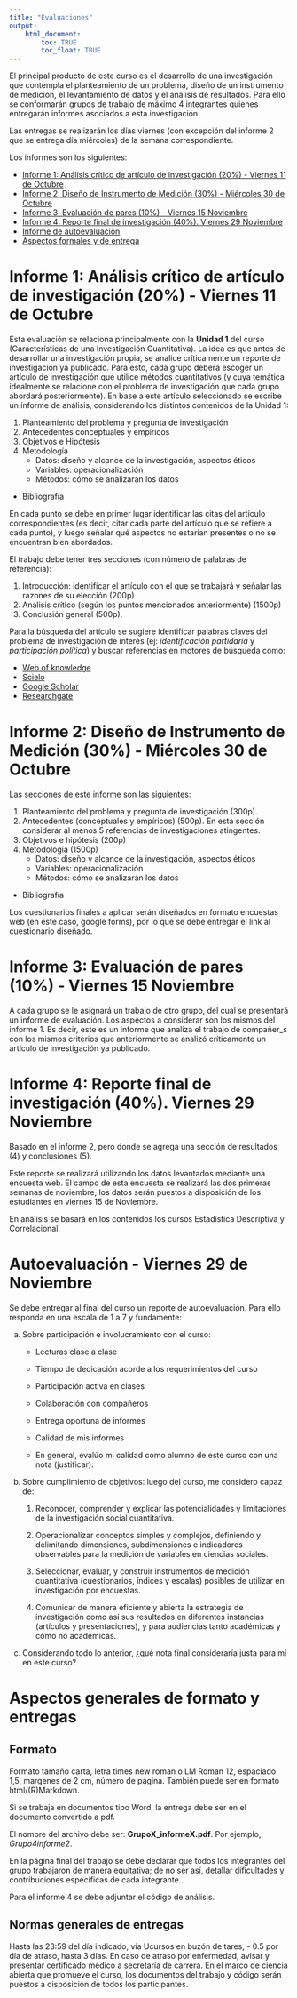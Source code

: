 ```yaml
---
title: "Evaluaciones"
output:
    html_document:
        toc: TRUE
        toc_float: TRUE
---
```


El principal producto de este curso es el desarrollo de una investigación que contempla el planteamiento de un problema, diseño de un instrumento de medición, el levantamiento de datos y el análisis de resultados. Para ello se conformarán grupos de trabajo de máximo 4 integrantes quienes entregarán informes asociados a esta investigación.

Las entregas se realizarán los días viernes (con excepción del informe 2 que se entrega día miércoles) de la semana correspondiente.

Los informes son los siguientes:

- [Informe 1: Análisis crítico de artículo de investigación (20%) - Viernes 11 de Octubre](#inf1)
- [Informe 2: Diseño de Instrumento de Medición (30%) - Miércoles 30 de Octubre](#inf2)
- [Informe 3: Evaluación de pares (10%) - Viernes 15 Noviembre](#inf3)
- [Informe 4: Reporte final de investigación (40%).  Viernes 29 Noviembre](#inf4)
- [Informe de autoevaluación](#inf5)
- [Aspectos formales y de entrega](#asp)

# Informe 1: Análisis crítico de artículo de investigación (20%) - Viernes 11 de Octubre {#inf1}

Esta evaluación se relaciona principalmente con la **Unidad 1** del curso (Características de una Investigación Cuantitativa). La idea es que antes de desarrollar una investigación propia, se analice críticamente un reporte de investigación ya publicado. Para esto, cada grupo deberá escoger un artículo de investigación que utilice métodos cuantitativos (y cuya temática idealmente se relacione con el problema de investigación que cada grupo abordará posteriormente). En base a este artículo seleccionado se escribe un informe de análisis, considerando los distintos contenidos de la Unidad 1:

1. Planteamiento del problema y pregunta de investigación
2. Antecedentes conceptuales y empíricos
3. Objetivos e Hipótesis
4. Metodología
    - Datos: diseño y alcance de la investigación, aspectos éticos
    - Variables: operacionalización
    - Métodos: cómo se analizarán los datos
- Bibliografía

En cada punto se debe en primer lugar identificar las citas del artículo correspondientes (es decir, citar cada parte del artículo que se refiere a cada punto), y luego señalar qué aspectos no estarían presentes o no se encuentran bien abordados.

El trabajo debe tener tres secciones (con número de palabras de referencia):

1. Introducción: identificar el artículo con el que se trabajará y señalar las razones de su elección (200p)
2. Análisis crítico (según los puntos mencionados anteriormente) (1500p)
3. Conclusión general (500p).

Para la búsqueda del artículo se sugiere identificar palabras claves del problema de investigación de interés (ej: _identificación partidaria_ y _participación política_) y buscar referencias en motores de búsqueda como:

- [Web of knowledge](http://apps.webofknowledge.com)
- [Scielo](https://www.scielo.org)
- [Google Scholar](https://scholar.google.cl/)
- [Researchgate](https://www.researchgate.net/)

# Informe 2: Diseño de Instrumento de Medición (30%) - Miércoles 30 de Octubre {#inf2}

Las secciones de este informe son las siguientes:

1. Planteamiento del problema y pregunta de investigación (300p).
2. Antecedentes (conceptuales y empíricos) (500p). En esta sección considerar al menos 5 referencias de investigaciones atingentes.
3. Objetivos e hipótesis (200p)
4. Metodología (1500p)
    - Datos: diseño y alcance de la investigación, aspectos éticos
    - Variables: operacionalización
    - Métodos: cómo se analizarán los datos
- Bibliografía

Los cuestionarios finales a aplicar serán diseñados en formato encuestas web (en este caso, google forms), por lo que se debe entregar el link al cuestionario diseñado.


# Informe 3: Evaluación de pares (10%) - Viernes 15 Noviembre {#inf3}

A cada grupo se le asignará un trabajo de otro grupo, del cual se presentará un informe de evaluación. Los aspectos a considerar son los mismos del informe 1. Es decir, este es un informe que analiza el trabajo de compañer_s con los mismos criterios que anteriormente se analizó críticamente un artículo de investigación ya publicado.

# Informe 4: Reporte final de investigación (40%).  Viernes 29 Noviembre {#inf4}

Basado en el informe 2, pero donde se agrega una sección de resultados (4) y conclusiones (5).


Este reporte se realizará utilizando los datos levantados mediante una encuesta web. El campo de esta encuesta se realizará las dos primeras semanas de noviembre, los datos serán puestos a disposición de los estudiantes en viernes 15 de Noviembre.

En análisis se basará en los contenidos los cursos Estadística Descriptiva y Correlacional.


# Autoevaluación - Viernes 29 de Noviembre {#inf5}

Se debe entregar al final del curso un reporte de autoevaluación. Para ello responda en una escala de 1 a 7 y fundamente:

a) Sobre participación e involucramiento con el curso:

    -   Lecturas clase a clase

    -   Tiempo de dedicación acorde a los requerimientos del curso

    -   Participación activa en clases

    -   Colaboración con compañeros

    -   Entrega oportuna de informes

    -   Calidad de mis informes

    -   En general, evalúo mi calidad como alumno de este curso con una nota (justificar):

b) Sobre cumplimiento de objetivos: luego del curso, me considero capaz de:

    1. Reconocer, comprender y explicar las potencialidades y limitaciones de la investigación social cuantitativa.

    2. Operacionalizar conceptos simples y complejos, definiendo y delimitando dimensiones, subdimensiones e indicadores observables para la medición de variables en ciencias sociales.

    3. Seleccionar, evaluar, y construir instrumentos de medición cuantitativa (cuestionarios, índices y escalas) posibles de utilizar en investigación por encuestas.

    4. Comunicar de manera eficiente y abierta la estrategia de investigación como así sus resultados en diferentes instancias (artículos y presentaciones), y para audiencias tanto académicas y como no académicas.


c) Considerando todo lo anterior, ¿qué nota final consideraría justa para mí en este curso?

# Aspectos generales de formato y entregas {#asp}


## Formato

Formato tamaño carta, letra times new roman o LM Roman 12, espaciado 1,5, margenes de 2 cm, número de página. También puede ser en formato html/(R)Markdown.

Si se trabaja en documentos tipo Word, la entrega debe ser en el documento convertido a pdf.

El nombre del archivo debe ser: **GrupoX_informeX.pdf**. Por ejemplo, _Grupo4informe2_.

En la página final del trabajo se debe declarar que todos los integrantes del grupo trabajaron de manera equitativa; de no ser así, detallar dificultades y contribuciones específicas de cada integrante..

Para el informe 4 se debe adjuntar el código de análisis.


## Normas generales de entregas

Hasta las 23:59 del dı́a indicado, via Ucursos en buzón de tares, - 0.5 por dı́a de atraso, hasta 3 dı́as. En caso de atraso por enfermedad, avisar y presentar certificado médico a secretarı́a de carrera. En el marco de ciencia abierta que promueve el curso, los documentos del trabajo y código serán puestos a disposición de todos los participantes.
